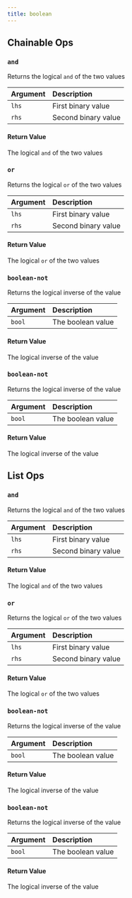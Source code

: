 ```yaml
---
title: boolean
---
```

## Chainable Ops
### <a id="and"></a>`and`

Returns the logical `and` of the two values

| Argument | Description |
| :--- | :--- |
| `lhs` | First binary value |
| `rhs` | Second binary value |

#### Return Value
The logical `and` of the two values

### <a id="or"></a>`or`

Returns the logical `or` of the two values

| Argument | Description |
| :--- | :--- |
| `lhs` | First binary value |
| `rhs` | Second binary value |

#### Return Value
The logical `or` of the two values

### <a id="boolean-not"></a>`boolean-not`

Returns the logical inverse of the value

| Argument | Description |
| :--- | :--- |
| `bool` | The boolean value |

#### Return Value
The logical inverse of the value

### <a id="boolean-not"></a>`boolean-not`

Returns the logical inverse of the value

| Argument | Description |
| :--- | :--- |
| `bool` | The boolean value |

#### Return Value
The logical inverse of the value


## List Ops
### <a id="and"></a>`and`

Returns the logical `and` of the two values

| Argument | Description |
| :--- | :--- |
| `lhs` | First binary value |
| `rhs` | Second binary value |

#### Return Value
The logical `and` of the two values

### <a id="or"></a>`or`

Returns the logical `or` of the two values

| Argument | Description |
| :--- | :--- |
| `lhs` | First binary value |
| `rhs` | Second binary value |

#### Return Value
The logical `or` of the two values

### <a id="boolean-not"></a>`boolean-not`

Returns the logical inverse of the value

| Argument | Description |
| :--- | :--- |
| `bool` | The boolean value |

#### Return Value
The logical inverse of the value

### <a id="boolean-not"></a>`boolean-not`

Returns the logical inverse of the value

| Argument | Description |
| :--- | :--- |
| `bool` | The boolean value |

#### Return Value
The logical inverse of the value

